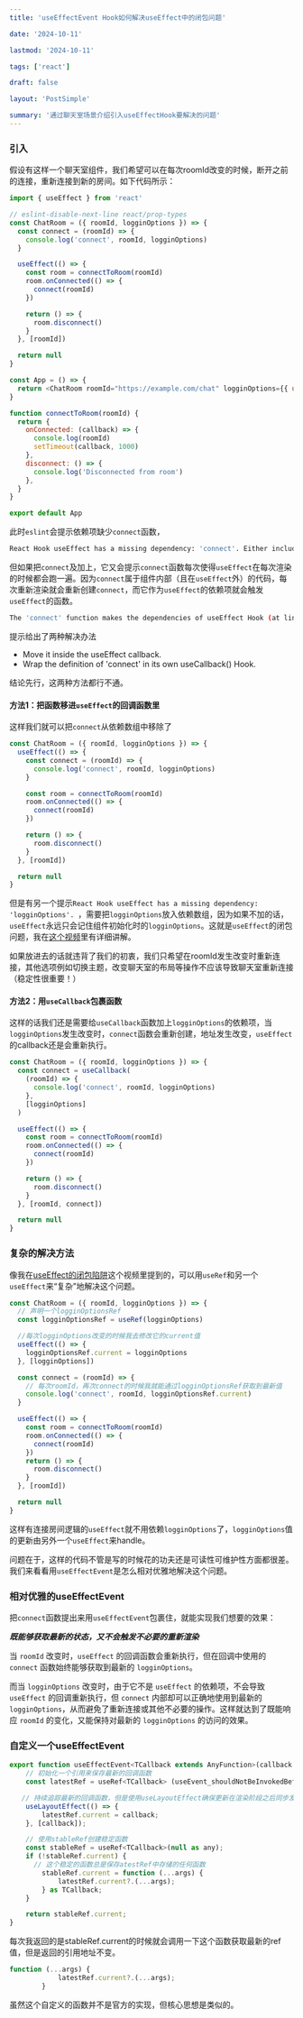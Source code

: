 ```yaml
---
title: 'useEffectEvent Hook如何解决useEffect中的闭包问题'

date: '2024-10-11'

lastmod: '2024-10-11'

tags: ['react']

draft: false

layout: 'PostSimple'

summary: '通过聊天室场景介绍引入useEffectHook要解决的问题'
---
```


### 引入

假设有这样一个聊天室组件，我们希望可以在每次roomId改变的时候，断开之前的连接，重新连接到新的房间。如下代码所示：

```javascript
import { useEffect } from 'react'

// eslint-disable-next-line react/prop-types
const ChatRoom = ({ roomId, logginOptions }) => {
  const connect = (roomId) => {
    console.log('connect', roomId, logginOptions)
  }

  useEffect(() => {
    const room = connectToRoom(roomId)
    room.onConnected(() => {
      connect(roomId)
    })

    return () => {
      room.disconnect()
    }
  }, [roomId])

  return null
}

const App = () => {
  return <ChatRoom roomId="https://example.com/chat" logginOptions={{ user: 'JohnDoe' }} />
}

function connectToRoom(roomId) {
  return {
    onConnected: (callback) => {
      console.log(roomId)
      setTimeout(callback, 1000)
    },
    disconnect: () => {
      console.log('Disconnected from room')
    },
  }
}

export default App
```

此时`eslint`会提示依赖项缺少`connect`函数，

```bash
React Hook useEffect has a missing dependency: 'connect'. Either include it or remove the dependency array.eslintreact-hooks/exhaustive-deps
```

但如果把`connect`及加上，它又会提示`connect`函数每次使得`useEffect`在每次渲染的时候都会跑一遍。因为`connect`属于组件内部（且在`useEffect`外）的代码，每次重新渲染就会重新创建`connect`，而它作为`useEffect`的依赖项就会触发`useEffect`的函数。

```bash
The 'connect' function makes the dependencies of useEffect Hook (at line 20) change on every render. Move it inside the useEffect callback. Alternatively, wrap the definition of 'connect' in its own useCallback() Hook.
```

提示给出了两种解决办法

- Move it inside the useEffect callback.
- Wrap the definition of 'connect' in its own useCallback() Hook.

结论先行，这两种方法都行不通。

#### 方法1：把函数移进`useEffect`的回调函数里

这样我们就可以把`connect`从依赖数组中移除了

```javascript
const ChatRoom = ({ roomId, logginOptions }) => {
  useEffect(() => {
    const connect = (roomId) => {
      console.log('connect', roomId, logginOptions)
    }

    const room = connectToRoom(roomId)
    room.onConnected(() => {
      connect(roomId)
    })

    return () => {
      room.disconnect()
    }
  }, [roomId])

  return null
}
```

但是有另一个提示`React Hook useEffect has a missing dependency: 'logginOptions'. `，需要把`logginOptions`放入依赖数组，因为如果不加的话，`useEffect`永远只会记住组件初始化时的`logginOptions`。这就是`useEffect`的闭包问题，我在[这个视频](https://www.bilibili.com/video/BV114xceeECj/?spm_id_from=333.337.search-card.all.click&vd_source=df5b58e116cad75d6d81a2ef180dbe23)里有详细讲解。

如果放进去的话就违背了我们的初衷，我们只希望在roomId发生改变时重新连接，其他选项例如切换主题，改变聊天室的布局等操作不应该导致聊天室重新连接（稳定性很重要！）

#### 方法2：用`useCallback`包裹函数

这样的话我们还是需要给`useCallback`函数加上`logginOptions`的依赖项，当`logginOptions`发生改变时，`connect`函数会重新创建，地址发生改变，`useEffect`的callback还是会重新执行。

```javascript
const ChatRoom = ({ roomId, logginOptions }) => {
  const connect = useCallback(
    (roomId) => {
      console.log('connect', roomId, logginOptions)
    },
    [logginOptions]
  )

  useEffect(() => {
    const room = connectToRoom(roomId)
    room.onConnected(() => {
      connect(roomId)
    })

    return () => {
      room.disconnect()
    }
  }, [roomId, connect])

  return null
}
```

### 复杂的解决方法

像我在[useEffect的闭包陷阱](https://www.bilibili.com/video/BV114xceeECj/?spm_id_from=333.337.search-card.all.click&vd_source=df5b58e116cad75d6d81a2ef180dbe23)这个视频里提到的，可以用`useRef`和另一个`useEffect`来“复杂”地解决这个问题。

```javascript
const ChatRoom = ({ roomId, logginOptions }) => {
  // 声明一个logginOptionsRef
  const logginOptionsRef = useRef(logginOptions)

  //每次logginOptions改变的时候我去修改它的current值
  useEffect(() => {
    logginOptionsRef.current = logginOptions
  }, [logginOptions])

  const connect = (roomId) => {
    // 每次roomId，再次connect的时候我就能通过logginOptionsRef获取到最新值
    console.log('connect', roomId, logginOptionsRef.current)
  }

  useEffect(() => {
    const room = connectToRoom(roomId)
    room.onConnected(() => {
      connect(roomId)
    })
    return () => {
      room.disconnect()
    }
  }, [roomId])

  return null
}
```

这样有连接房间逻辑的`useEffect`就不用依赖`logginOptions`了，`logginOptions`值的更新由另外一个`useEffect`来handle。

问题在于，这样的代码不管是写的时候花的功夫还是可读性可维护性方面都很差。我们来看看用`useEffectEvent`是怎么相对优雅地解决这个问题。

### 相对优雅的useEffectEvent

把`connect`函数提出来用`useEffectEvent`包裹住，就能实现我们想要的效果：

**_既能够获取最新的状态，又不会触发不必要的重新渲染_**

当 `roomId` 改变时，`useEffect` 的回调函数会重新执行，但在回调中使用的 `connect` 函数始终能够获取到最新的 `logginOptions`。

而当 `logginOptions` 改变时，由于它不是 `useEffect` 的依赖项，不会导致 `useEffect` 的回调重新执行，但 `connect` 内部却可以正确地使用到最新的 `logginOptions`，从而避免了重新连接或其他不必要的操作。这样就达到了既能响应 `roomId` 的变化，又能保持对最新的 `logginOptions` 的访问的效果。

### 自定义一个useEffectEvent

```javascript
export function useEffectEvent<TCallback extends AnyFunction>(callback: TCallback): TCallback {
    // 初始化一个引用来保存最新的回调函数
    const latestRef = useRef<TCallback> (useEvent_shouldNotBeInvokedBeforeMount as any);

   // 持续追踪最新的回调函数，但是使用useLayoutEffect确保更新在渲染阶段之后同步发生，确保latestRef始终指向最新的回调。
    useLayoutEffect(() => {
        latestRef.current = callback;
    }, [callback]);

  	// 使用stableRef创建稳定函数
    const stableRef = useRef<TCallback>(null as any);
    if (!stableRef.current) {
      // 这个稳定的函数总是保存atestRef中存储的任何函数
        stableRef.current = function (...args) {
            latestRef.current?.(...args);
        } as TCallback;
    }

    return stableRef.current;
}
```

每次我返回的是stableRef.current的时候就会调用一下这个函数获取最新的ref值，但是返回的引用地址不变。

```javascript
function (...args) {
            latestRef.current?.(...args);
        }
```

虽然这个自定义的函数并不是官方的实现，但核心思想是类似的。
